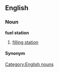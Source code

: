 ==English==
{{wikipedia}}
===Noun===
'''fuel station'''
#[[filling station]]

====Synonym====
{{filling station}}

[[Category:English nouns]]